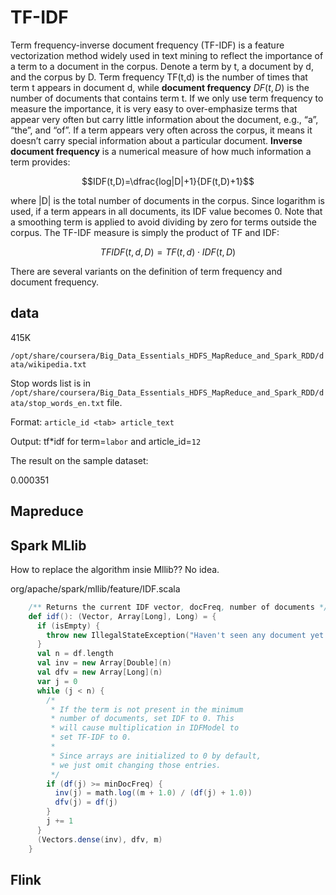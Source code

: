 
# TF-IDF


Term frequency-inverse document frequency (TF-IDF) is a feature vectorization method widely used in text mining to reflect the importance of a term to a document in the corpus. Denote a term by t, a document by d, and the corpus by D. Term frequency TF(t,d) is the number of times that term t appears in document d, while **document frequency** $DF(t,D)$ is the number of documents that contains term t. If we only use term frequency to measure the importance, it is very easy to over-emphasize terms that appear very often but carry little information about the document, e.g., “a”, “the”, and “of”. If a term appears very often across the corpus, it means it doesn’t carry special information about a particular document. **Inverse document frequency** is a numerical measure of how much information a term provides:

$$IDF(t,D)=\dfrac{log|D|+1}{DF(t,D)+1}$$

where |D| is the total number of documents in the corpus. Since logarithm is used, if a term appears in all documents, its IDF value becomes 0. Note that a smoothing term is applied to avoid dividing by zero for terms outside the corpus. The TF-IDF measure is simply the product of TF and IDF:

$$TFIDF(t,d,D)=TF(t,d)⋅IDF(t,D)$$

There are several variants on the definition of term frequency and document frequency.


## data

415K  

`/opt/share/coursera/Big_Data_Essentials_HDFS_MapReduce_and_Spark_RDD/data/wikipedia.txt`

Stop words list is in `/opt/share/coursera/Big_Data_Essentials_HDFS_MapReduce_and_Spark_RDD/data/stop_words_en.txt` file.

Format: `article_id <tab> article_text`

Output: tf*idf for term=`labor` and article_id=`12`

The result on the sample dataset:

0.000351

## Mapreduce

## Spark MLlib

How to replace the algorithm insie Mllib?? No idea.

org/apache/spark/mllib/feature/IDF.scala

```scala
    /** Returns the current IDF vector, docFreq, number of documents */
    def idf(): (Vector, Array[Long], Long) = {
      if (isEmpty) {
        throw new IllegalStateException("Haven't seen any document yet.")
      }
      val n = df.length
      val inv = new Array[Double](n)
      val dfv = new Array[Long](n)
      var j = 0
      while (j < n) {
        /*
         * If the term is not present in the minimum
         * number of documents, set IDF to 0. This
         * will cause multiplication in IDFModel to
         * set TF-IDF to 0.
         *
         * Since arrays are initialized to 0 by default,
         * we just omit changing those entries.
         */
        if (df(j) >= minDocFreq) {
          inv(j) = math.log((m + 1.0) / (df(j) + 1.0))
          dfv(j) = df(j)
        }
        j += 1
      }
      (Vectors.dense(inv), dfv, m)
    }
```

## Flink
